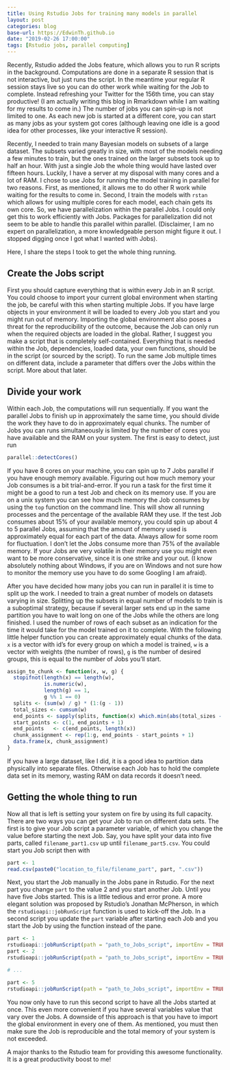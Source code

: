 ```yaml
---
title: Using Rstudio Jobs for training many models in parallel
layout: post
categories: blog
base-url: https://EdwinTh.github.io
date: "2019-02-26 17:00:00"
tags: [Rstudio jobs, parallel computing]
---
```


Recently, Rstudio added the Jobs feature, which allows you to run R scripts in the background. Computations are done in a separate R session that is not interactive, but just runs the script. In the meantime your regular R session stays live so you can do other work while waiting for the Job to complete. Instead refreshing your Twitter for the 156th time, you can stay productive! (I am actually writing this blog in Rmarkdown while I am waiting for my results to come in.) The number of jobs you can spin-up is not limited to one. As each new job is started at a different core, you can start as many jobs as your system got cores (although leaving one idle is a good idea for other processes, like your interactive R session).

Recently, I needed to train many Bayesian models on subsets of a large dataset. The subsets varied greatly in size, with most of the models needing a few minutes to train, but the ones trained on the larger subsets took up to half an hour. With just a single Job the whole thing would have lasted over fifteen hours. Luckily, I have a server at my disposal with many cores and a lot of RAM. I chose to use Jobs for running the model training in parallel for two reasons. First, as mentioned, it allows me to do other R work while waiting for the results to come in. Second, I train the models with `rstan` which allows for using multiple cores for each model, each chain gets its own core. So, we have parallelization within the parallel Jobs. I could only get this to work efficiently with Jobs. Packages for parallelization did not seem to be able to handle this parallel within parallel. (Disclaimer, I am no expert on parallelization, a more knowledgeable person might figure it out. I stopped digging once I got what I wanted with Jobs).

Here, I share the steps I took to get the whole thing running.

## Create the Jobs script

First you should capture everything that is within every Job in an R script. You could choose to import your current global environment when starting the job, be careful with this when starting multiple Jobs. If you have large objects in your environment it will be loaded to every Job you start and you might run out of memory. Importing the global environment also poses a threat for the reproducibility of the outcome, because the Job can only run when the required objects are loaded in the global. Rather, I suggest you make a script that is completely self-contained. Everything that is needed within the Job, dependencies, loaded data, your own functions, should be in the script (or sourced by the script). To run the same Job multiple times on different data, include a parameter that differs over the Jobs within the script. More about that later.

## Divide your work

Within each Job, the computations will run sequentially. If you want the parallel Jobs to finish up in approximately the same time, you should divide the work they have to do in approximately equal chunks. The number of Jobs you can runs simultaneously is limited by the number of cores you have available and the RAM on your system. The first is easy to detect, just run

```r
parallel::detectCores()
```

If you have 8 cores on your machine, you can spin up to 7 Jobs parallel if you have enough memory available. Figuring out how much memory your Job consumes is a bit trial-and-error. If you run a task for the first time it might be a good to run a test Job and check on its memory use. If you are on a unix system you can see how much memory the Job consumes by using the `top` function on the command line. This will show all running processes and the percentage of the available RAM they use. If the test Job consumes about 15% of your available memory, you could spin up about 4 to 5 parallel Jobs, assuming that the amount of memory used is approximately equal for each part of the data. Always allow for some room for fluctuation. I don't let the Jobs consume more than 75% of the available memory. If your Jobs are very volatile in their memory use you might even want to be more conservative, since it is one strike and your out. (I know absolutely nothing about Windows, if you are on Windows and not sure how to monitor the memory use you have to do some Googling I am afraid).

After you have decided how many jobs you can run in parallel it is time to split up the work. I needed to train a great number of models on datasets varying in size. Splitting up the subsets in equal number of models to train is a suboptimal strategy, because if several larger sets end up in the same partition you have to wait long on one of the Jobs while the others are long finished. I used the number of rows of each subset as an indication for the time it would take for the model trained on it to complete. With the following little helper function you can create approximately equal chunks of the data. `x` is a vector with id's for every group on which a model is trained, `w` is a vector with weights (the number of rows), `g` is the number of desired groups, this is equal to the number of Jobs you'll start.

```r
assign_to_chunk <- function(x, w, g) {
  stopifnot(length(x) == length(w),
            is.numeric(w),
            length(g) == 1,
            g %% 1 == 0)
  splits <- (sum(w) / g) * (1:(g - 1))
  total_sizes <- cumsum(w)
  end_points <- sapply(splits, function(x) which.min(abs(total_sizes - x)))
  start_points <- c(1, end_points + 1)
  end_points   <- c(end_points, length(x))
  chunk_assignment <- rep(1:g, end_points - start_points + 1)
  data.frame(x, chunk_assignment)
}
```

If you have a large dataset, like I did, it is a good idea to partition data physically into separate files. Otherwise each Job has to hold the complete data set in its memory, wasting RAM on data records it doesn't need. 

## Getting the whole thing to run

Now all that is left is setting your system on fire by using its full capacity. There are two ways you can get your Job to run on different data sets. The first is to give your Job script a parameter variable, of which you change the value before starting the next Job. Say, you have split your data into five parts, called `filename_part1.csv` up until `filename_part5.csv`. You could start you Job script then with

```r
part <- 1
read.csv(paste0("location_to_file/filename_part", part, ".csv"))
```

Next, you start the Job manually in the Jobs pane in Rstudio. For the next part you change `part` to the value 2 and you start another Job. Until you have five Jobs started. This is a little tedious and error prone. A more elegant solution was proposed by Rstudio's Jonathan McPherson, in which the `rstudioapi::jobRunScript` function is used to kick-off the Job. In a second script you update the `part` variable after starting each Job and you start the Job by using the function instead of the pane.

```r
part <- 1 
rstudioapi::jobRunScript(path = "path_to_Jobs_script", importEnv = TRUE)
part <- 2
rstudioapi::jobRunScript(path = "path_to_Jobs_script", importEnv = TRUE)

# ...

part <- 5
rstudioapi::jobRunScript(path = "path_to_Jobs_script", importEnv = TRUE)
```

You now only have to run this second script to have all the Jobs started at once. This even more convenient if you have several variables value that vary over the Jobs. A downside of this approach is that you have to import the global environment in every one of them. As mentioned, you must then make sure the Job is reproducible and the total memory of your system is not exceeded.

A major thanks to the Rstudio team for providing this awesome functionality. It is a great productivity boost to me!
